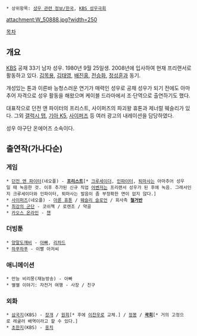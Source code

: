  * 상위항목: [[성우 관련 정보/한국]], [[KBS 성우극회]]

attachment:W_50888.jpg?width=250

[[목차]]
== 개요 ==
[[KBS 성우극회|KBS]] 공채 33기 남자 성우. 1980년 9월 25일생. 2008년에 입사하여 현재 프리랜서로 활동하고 있다. [[김목용]], [[김태영(성우)|김태영]], [[배진홍]], [[전승화]], [[정성훈(동명이인)#s-3|정성훈]]과 동기.

개성있는 톤과 이른바 능청스러운 연기가 매력인 성우로 공채 성우가 되기 전에도 아마추어 자격으로 성우 활동을 해왔으며 케이블 드라마에서 조·단역으로 출연하기도 했다.

대표작으로 던전 앤 파이터의 프리스트, 사이퍼즈의 파괴왕 휴톤과 제너럴 웨슬리가 있다. 그외 [[갤럭시 탭]], [[기아 K5]], [[사이퍼즈]] 등 여러 광고의 내레이션을 담당하였다.

성우 야구단 온에어즈 소속이다.

== 출연작(가나다순) ==
=== 게임 ===
 * [[던전 앤 파이터]](네오플) - '''[[프리스트(던전 앤 파이터)|프리스트]]'''[* [[크루세이더(던전 앤 파이터)|크루세이더]], [[인파이터(던전 앤 파이터)|인파이터]], [[퇴마사(던전 앤 파이터)|퇴마사]]는 아마추어 성우일 때 녹음한 것. 이후 추가된 신규 직업 [[어벤저(던전 앤 파이터)|어벤저]]는 프리랜서 성우가 된 후에 녹음. 그래서인지 크루세이더와 인파이터, 퇴마사는 발음이 좀 부정확한 면이 없지 않다.]
 * [[사이퍼즈]](네오플) - [[파괴왕 휴톤|아론 휴톤]] / [[제네럴 웨슬리|웨슬리 슬로언]] / 회사측 '''[[철거반(사이퍼즈)|철거반]]'''
 * [[최강의 군단]] - 코쉬첵 / 로렌조 / 약골
 * [[카오스 온라인]] - [[챈(카오스 온라인)|챈]]
=== 더빙툰 ===
 * [[양말도깨비]] - [[양말도깨비/등장인물#s-2.2|아빠]], [[양말도깨비/등장인물#s-3.3.1|리차드]]
 * [[하푸하푸]] - 이빨 아저씨
=== 애니메이션 ===
 * 만능 비리몽(재능방송) - 아빠
 * 별별 이야기: 자전거 여행 - 사장 / 친구
=== 외화 ===
 * [[삼국(드라마)|삼국지]](KBS) - [[장개]] / [[원희]][* 후에 [[이찬우#s-2|이찬우]]로 교체.] / [[정봉]] / '''[[곽회]]'''[* 거의 고정으로 레귤러 배역이라고 할 수 있다.]
 * [[초한전기|초한지]](KBS) - [[옹치]]
